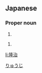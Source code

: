 ==Japanese==
{{ja-kanjitab|隆|治}}

===Proper noun===
{{ja-pos|proper|たかはる}}

# {{given name|male|lang=ja}}

{{ja-pos|proper|りゅうじ}}

# {{given name|male|lang=ja}}

[[Category:Japanese male given names|りゅうじ]]

[[li:隆治]]